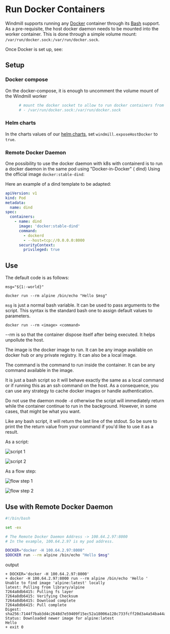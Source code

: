 
# Run Docker Containers

Windmill supports running any [Docker](https://www.docker.com/) container through its [Bash](../../getting_started/0_scripts_quickstart/4_bash_quickstart/index.mdx) support. As a pre-requisite, the host docker daemon needs to be mounted into the worker container. This is done through a simple volume mount: `/var/run/docker.sock:/var/run/docker.sock`.

Once Docker is set up, see:

<div class="grid grid-cols-2 gap-6 mb-4">
	<DocCard
		title="Docker Quickstart"
		description="Learn to run a script using from Docker containers."
		href="/docs/getting_started/scripts_quickstart/docker"
	/>
</div>

## Setup

### Docker compose

On the docker-compose, it is enough to uncomment the volume mount of the Windmill worker

```dockerfile
      # mount the docker socket to allow to run docker containers from within the workers
      # - /var/run/docker.sock:/var/run/docker.sock
```

### Helm charts

In the charts values of our [helm charts](https://github.com/windmill-labs/windmill-helm-charts), set `windmill.exposeHostDocker` to `true`.

### Remote Docker Daemon

One possibility to use the docker daemon with k8s with containerd is to run a docker daemon in the same pod using "Docker-in-Docker" ( dind) Using the official image `docker:stable-dind`:

Here an example of a dind template to be adapted:

```yaml
apiVersion: v1
kind: Pod
metadata:
  name: dind
spec:
  containers:
    - name: dind
      image: 'docker:stable-dind'
      command:
        - dockerd
        - --host=tcp://0.0.0.0:8000
      securityContext:
        privileged: true
```

## Use

The default code is as follows:

```
msg="${1:-world}"

docker run --rm alpine /bin/echo "Hello $msg"
```

`msg` is just a normal bash variable. It can be used to pass arguments to the script. This syntax is the standard bash one to assign default values to parameters.

```
docker run --rm <image> <command>
```

--rm is so that the container dispose itself after being executed. It helps unpollute the host.

The image is the docker image to run. It can be any image available on docker hub or any private registry. It can also be a local image.

The command is the command to run inside the container. It can be any command available in the image.

It is just a bash script so it will behave exactly the same as a local command or if running this as an ssh command on the host. As a consequence, you can use any strategy to cache docker images or handle authentication.

Do not use the daemon mode `-d` otherwise the script will immediately return while the container continue to run in the background. However, in some cases, that might be what you want.

Like any bash script, it will return the last line of the stdout. So be sure to print the the return value from your command if you'd like to use it as a result.

As a script:

![script 1](./as_script.png.webp)

![script 2](./as_script2.png.webp)

As a flow step:

![flow step 1](./as_flow.png.webp)

![flow step 2](./as_flow2.png.webp)

## Use with Remote Docker Daemon

```bash
#!/bin/bash

set -ex

# The Remote Docker Daemon Address -> 100.64.2.97:8000
# In the example, 100.64.2.97 is my pod address.

DOCKER="docker -H 100.64.2.97:8000"
$DOCKER run --rm alpine /bin/echo "Hello $msg"
```

output

```log
+ DOCKER='docker -H 100.64.2.97:8000'
+ docker -H 100.64.2.97:8000 run --rm alpine /bin/echo 'Hello '
Unable to find image 'alpine:latest' locally
latest: Pulling from library/alpine
7264a8db6415: Pulling fs layer
7264a8db6415: Verifying Checksum
7264a8db6415: Download complete
7264a8db6415: Pull complete
Digest: sha256:7144f7bab3d4c2648d7e59409f15ec52a18006a128c733fcff20d3a4a54ba44a
Status: Downloaded newer image for alpine:latest
Hello
+ exit 0
```
